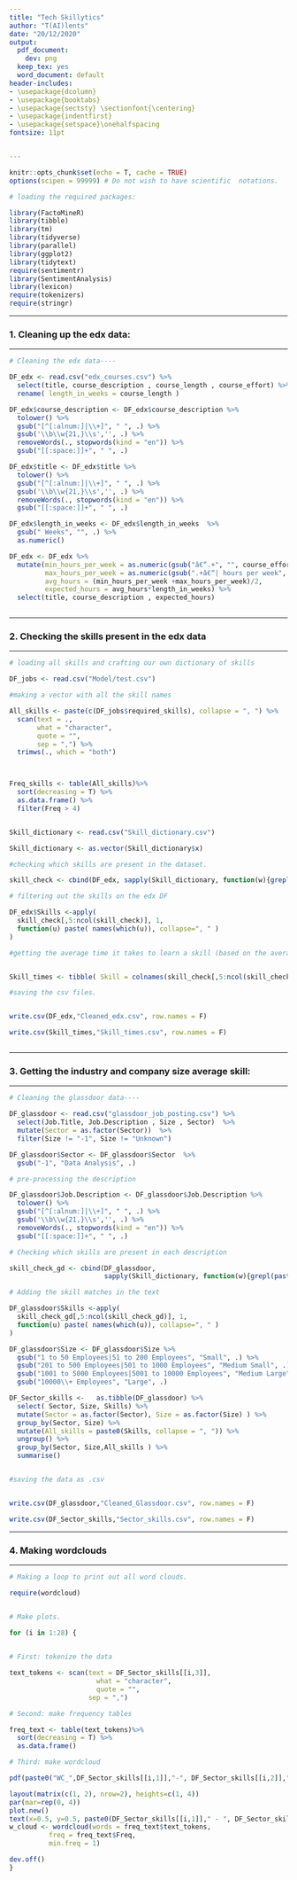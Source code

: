 ```yaml
---
title: "Tech Skillytics"
author: "T(AI)lents"
date: "20/12/2020"
output:
  pdf_document:
    dev: png
  keep_tex: yes
  word_document: default
header-includes:
- \usepackage{dcolumn}
- \usepackage{booktabs}
- \usepackage{sectsty} \sectionfont{\centering}
- \usepackage{indentfirst}
- \usepackage{setspace}\onehalfspacing
fontsize: 11pt


---
```



```r

knitr::opts_chunk$set(echo = T, cache = TRUE)
options(scipen = 99999) # Do not wish to have scientific  notations.


```


```r
# loading the required packages:

library(FactoMineR)
library(tibble)
library(tm)
library(tidyverse)
library(parallel)
library(ggplot2)
library(tidytext)
require(sentimentr)
library(SentimentAnalysis)
library(lexicon)
require(tokenizers)
require(stringr)

```



\pagebreak

\tableofcontents

\pagebreak


----

### 1. Cleaning up the edx data: 

----

```r

# Cleaning the edx data----

DF_edx <- read.csv("edx_courses.csv") %>% 
  select(title, course_description , course_length , course_effort) %>% 
  rename( length_in_weeks = course_length )

DF_edx$course_description <- DF_edx$course_description %>% 
  tolower() %>%
  gsub("[^[:alnum:]|\\+]", " ", .) %>% 
  gsub('\\b\\w{21,}\\s','', .) %>% 
  removeWords(., stopwords(kind = "en")) %>% 
  gsub("[[:space:]]+", " ", .)

DF_edx$title <- DF_edx$title %>% 
  tolower() %>%
  gsub("[^[:alnum:]|\\+]", " ", .) %>% 
  gsub('\\b\\w{21,}\\s','', .) %>% 
  removeWords(., stopwords(kind = "en")) %>% 
  gsub("[[:space:]]+", " ", .)

DF_edx$length_in_weeks <- DF_edx$length_in_weeks  %>% 
  gsub(" Weeks", "", .) %>% 
  as.numeric()

DF_edx <- DF_edx %>% 
  mutate(min_hours_per_week = as.numeric(gsub("â€“.+", "", course_effort)),
         max_hours_per_week = as.numeric(gsub(".+â€“| hours per week", "", course_effort)), 
         avg_hours = (min_hours_per_week +max_hours_per_week)/2,
         expected_hours = avg_hours*length_in_weeks) %>%
  select(title, course_description , expected_hours)



```


----

### 2. Checking the skills present in the edx data

----


```r

# loading all skills and crafting our own dictionary of skills

DF_jobs <- read.csv("Model/test.csv")

#making a vector with all the skill names

All_skills <- paste(c(DF_jobs$required_skills), collapse = ", ") %>% 
  scan(text = .,
       what = "character",
       quote = "", 
       sep = ",") %>% 
  trimws(., which = "both") 



Freq_skills <- table(All_skills)%>% 
  sort(decreasing = T) %>% 
  as.data.frame() %>% 
  filter(Freq > 4)


Skill_dictionary <- read.csv("Skill_dictionary.csv")

Skill_dictionary <- as.vector(Skill_dictionary$x)

```


```r


#checking which skills are present in the dataset.

skill_check <- cbind(DF_edx, sapply(Skill_dictionary, function(w){grepl(paste0("\\b",w,"\\b"),DF_edx$course_description)}))

# filtering out the skills on the edx DF

DF_edx$Skills <-apply(
  skill_check[,5:ncol(skill_check)], 1, 
  function(u) paste( names(which(u)), collapse=", " ) 
)

#getting the average time it takes to learn a skill (based on the average time of the courses that said skill appeared in)


Skill_times <- tibble( Skill = colnames(skill_check[,5:ncol(skill_check)]), Skill_time = colSums( skill_check[,5:ncol(skill_check)]*skill_check$expected_hours )/colSums(skill_check[,5:ncol(skill_check)])) 


```



```r
#saving the csv files. 


write.csv(DF_edx,"Cleaned_edx.csv", row.names = F)

write.csv(Skill_times,"Skill_times.csv", row.names = F)



```



----

### 3. Getting the industry and company size average skill: 

----


```r

# Cleaning the glassdoor data----

DF_glassdoor <- read.csv("glassdoor_job_posting.csv") %>% 
  select(Job.Title, Job.Description , Size , Sector)  %>% 
  mutate(Sector = as.factor(Sector))  %>% 
  filter(Size != "-1", Size != "Unknown")

DF_glassdoor$Sector <- DF_glassdoor$Sector  %>%
  gsub("-1", "Data Analysis", .)

# pre-processing the description

DF_glassdoor$Job.Description <- DF_glassdoor$Job.Description %>% 
  tolower() %>%
  gsub("[^[:alnum:]|\\+]", " ", .) %>% 
  gsub('\\b\\w{21,}\\s','', .) %>% 
  removeWords(., stopwords(kind = "en")) %>% 
  gsub("[[:space:]]+", " ", .)

# Checking which skills are present in each description

skill_check_gd <- cbind(DF_glassdoor,
                        sapply(Skill_dictionary, function(w){grepl(paste0("\\b",w,"\\b"),DF_glassdoor$Job.Description)}))

# Adding the skill matches in the text

DF_glassdoor$Skills <-apply(
  skill_check_gd[,5:ncol(skill_check_gd)], 1, 
  function(u) paste( names(which(u)), collapse=", " ) 
)

DF_glassdoor$Size <- DF_glassdoor$Size %>% 
  gsub("1 to 50 Employees|51 to 200 Employees", "Small", .) %>% 
  gsub("201 to 500 Employees|501 to 1000 Employees", "Medium Small", .)%>% 
  gsub("1001 to 5000 Employees|5001 to 10000 Employees", "Medium Large", .)%>% 
  gsub("10000\\+ Employees", "Large", .)

DF_Sector_skills <-   as.tibble(DF_glassdoor) %>% 
  select( Sector, Size, Skills) %>% 
  mutate(Sector = as.factor(Sector), Size = as.factor(Size) ) %>%
  group_by(Sector, Size) %>% 
  mutate(All_skills = paste0(Skills, collapse = ", ")) %>% 
  ungroup() %>% 
  group_by(Sector, Size,All_skills ) %>% 
  summarise()



```



```r

#saving the data as .csv


write.csv(DF_glassdoor,"Cleaned_Glassdoor.csv", row.names = F)

write.csv(DF_Sector_skills,"Sector_skills.csv", row.names = F)


```






----

### 4. Making wordclouds

----

```r

# Making a loop to print out all word clouds.

require(wordcloud)


# Make plots.

for (i in 1:28) {

  
# First: tokenize the data

text_tokens <- scan(text = DF_Sector_skills[[i,3]],
                      what = "character",
                      quote = "",
                    sep = ",")

# Second: make frequency tables

freq_text <- table(text_tokens)%>% 
  sort(decreasing = T) %>% 
  as.data.frame()

# Third: make wordcloud

pdf(paste0("WC_",DF_Sector_skills[[i,1]],"-", DF_Sector_skills[[i,2]],".pdf"))

layout(matrix(c(1, 2), nrow=2), heights=c(1, 4))
par(mar=rep(0, 4))
plot.new()
text(x=0.5, y=0.5, paste0(DF_Sector_skills[[i,1]]," - ", DF_Sector_skills[[i,2]]))
w_cloud <- wordcloud(words = freq_text$text_tokens,
          freq = freq_text$Freq,
          min.freq = 1)

dev.off()
}


```





















